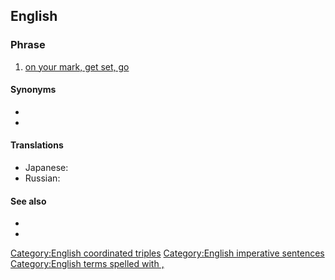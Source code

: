 ==English==

===Phrase===
{{head|en|phrase}}

# {{lb|en|sports}} [[on your mark, get set, go]]

====Synonyms====
* {{l|en|on your mark, get set, go}}
* {{l|en|ready, steady, go}}

====Translations====
{{trans-see|on your mark, get set, go}}
{{trans-top|three-command start for any action or contest}}
* Japanese: {{t|ja|せえの|tr=sēno}}
* Russian: {{t|ru|раз, два, три|tr=raz, dva, tri}}
{{trans-bottom}}

====See also====
* {{l|en|lights, camera, action}}
* {{l|en|ready, aim, fire}}

[[Category:English coordinated triples]]
[[Category:English imperative sentences]]
[[Category:English terms spelled with ,]]